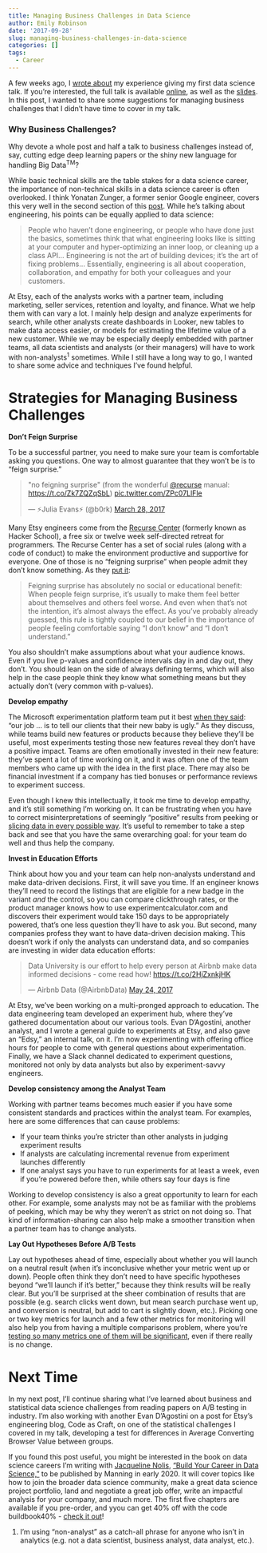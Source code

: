 ```yaml
---
title: Managing Business Challenges in Data Science
author: Emily Robinson
date: '2017-09-28'
slug: managing-business-challenges-in-data-science
categories: []
tags: 
  - Career
---
```


A few weeks ago, I [wrote about](https://hookedondata.org/Giving-Your-First-Data-Science-Talk/) my experience giving my first data science talk. If you're interested, the full talk is available [online](https://www.youtube.com/watch?v=SF-ryGgLOgQ), as well as the [slides](https://github.com/robinsones/AB-Testing-Slides). In this post, I wanted to share some suggestions for managing business challenges that I didn't have time to cover in my talk.

### Why Business Challenges? 

Why devote a whole post and half a talk to business challenges instead of, say, cutting edge deep learning papers or the shiny new language for handling Big Data<sup>TM</sup>?

While basic technical skills are the table stakes for a data science career, the importance of non-technical skills in a data science career is often overlooked. I think Yonatan Zunger, a former senior Google engineer, covers this very well in the second section of this [post]( https://medium.com/@yonatanzunger/so-about-this-googlers-manifesto-1e3773ed1788). While he's talking about engineering, his points can be equally applied to data science: 
  
> People who haven’t done engineering, or people who have done just the basics, sometimes think that what engineering looks like is sitting at your computer and hyper-optimizing an inner loop, or cleaning up a class API... Engineering is not the art of building devices; it’s the art of fixing problems... Essentially, engineering is all about cooperation, collaboration, and empathy for both your colleagues and your customers.

At Etsy, each of the analysts works with a partner team, including marketing, seller services, retention and loyalty, and finance. What we help them with can vary a lot. I mainly help design and analyze experiments for search, while other analysts create dashboards in Looker, new tables to make data access easier, or models for estimating the lifetime value of a new customer. While we may be especially deeply embedded with partner teams, all data scientists and analysts (or their managers) will have to work with non-analysts<sup>1</sup> sometimes. While I still have a long way to go, I wanted to share some advice and techniques I've found helpful.

Strategies for Managing Business Challenges
======

**Don't Feign Surprise**

To be a successful partner, you need to make sure your team is comfortable asking you questions. One way to almost guarantee that they won't be is to "feign surprise." 

<blockquote class="twitter-tweet" data-lang="en"><p lang="en" dir="ltr">&quot;no feigning surprise&quot; (from the wonderful <a href="https://twitter.com/recurse">@recurse</a> manual: <a href="https://t.co/Zk7ZQZqSbL">https://t.co/Zk7ZQZqSbL</a>) <a href="https://t.co/ZPc07LlFle">pic.twitter.com/ZPc07LlFle</a></p>&mdash; ⚡Julia Evans⚡ (@b0rk) <a href="https://twitter.com/b0rk/status/846864384731365376">March 28, 2017</a></blockquote>
<script async src="//platform.twitter.com/widgets.js" charset="utf-8"></script>

Many Etsy engineers come from the [Recurse Center](https://www.recurse.com) (formerly known as Hacker School), a free six or twelve week self-directed retreat for programmers. The Recurse Center has a set of social rules (along with a code of conduct) to make the environment productive and supportive for everyone. One of those is no “feigning surprise” when people admit they don’t know something. As they [put it](https://www.recurse.com/manual#sub-sec-social-rules): 

> Feigning surprise has absolutely no social or educational benefit: When people feign surprise, it's usually to make them feel better about themselves and others feel worse. And even when that's not the intention, it's almost always the effect. As you've probably already guessed, this rule is tightly coupled to our belief in the importance of people feeling comfortable saying "I don't know" and "I don't understand."
 
You also shouldn't make assumptions about what your audience knows. Even if you live p-values and confidence intervals day in and day out, they don’t. You should lean on the side of always defining terms, which will also help in the case people think they know what something means but they actually don’t (very common with p-values).

**Develop empathy**

The Microsoft experimentation platform team put it best [when they said](http://notes.stephenholiday.com/Five-Puzzling-Outcomes.pdf): "our job ... is to tell our clients that their new baby is ugly." As they discuss, while teams build new features or products because they believe they'll be useful, most experiments testing those new features reveal they don't have a positive impact. Teams are often emotionally invested in their new feature: they've spent a lot of time working on it, and it was often one of the team members who came up with the idea in the first place. There may also be financial investment if a company has tied bonuses or performance reviews to experiment success. 

Even though I knew this intellectually, it took me time to develop empathy, and it's still something I'm working on. It can be frustrating when you have to correct misinterpretations of seemingly "positive" results from peeking or [slicing data in every possible way](http://www.slate.com/articles/health_and_science/science/2013/07/statistics_and_psychology_multiple_comparisons_give_spurious_results.html). It's useful to remember to take a step back and see that you have the same overarching goal: for your team do well and thus help the company. 

**Invest in Education Efforts**

Think about how you and your team can help non-analysts understand and make data-driven decisions. First, it will save you time. If an engineer knows they'll need to record the listings that are eligible for a new badge in the variant *and* the control, so you can compare clickthrough rates, or the product manager knows how to use experimentcalculator.com and discovers their experiment would take 150 days to be appropriately powered, that's one less question they'll have to ask you. But second, many companies profess they want to have data-driven decision making. This doesn't work if only the analysts can understand data, and so companies are investing in wider data education efforts: 

<blockquote class="twitter-tweet" data-lang="en"><p lang="en" dir="ltr">Data University is our effort to help every person at Airbnb make data informed decisions - come read how!  <a href="https://t.co/2HjZxnkjHK">https://t.co/2HjZxnkjHK</a></p>&mdash; Airbnb Data (@AirbnbData) <a href="https://twitter.com/AirbnbData/status/867514655060615168?ref_src=twsrc%5Etfw">May 24, 2017</a></blockquote>
<script async src="//platform.twitter.com/widgets.js" charset="utf-8"></script>

At Etsy, we’ve been working on a multi-pronged approach to education. The data engineering team developed an experiment hub, where they’ve gathered documentation about our various tools. Evan D'Agostini, another analyst, and I wrote a general guide to experiments at Etsy, and also gave an “Edsy,” an internal talk, on it. I’m now experimenting with offering office hours for people to come with general questions about experimentation. Finally, we have a Slack channel dedicated to experiment questions, monitored not only by data analysts but also by experiment-savvy engineers.

**Develop consistency among the Analyst Team**

Working with partner teams becomes much easier if you have some consistent standards and practices within the analyst team. For examples, here are some differences that can cause problems: 

- If your team thinks you're stricter than other analysts in judging experiment results 
- If analysts are calculating incremental revenue from experiment launches differently 
- If one analyst says you have to run experiments for at least a week, even if you're powered before then, while others say four days is fine

Working to develop consistency is also a great opportunity to learn for each other. For example, some analysts may not be as familiar with the problems of peeking, which may be why they weren't as strict on not doing so. That kind of information-sharing can also help make a smoother transition when a partner team has to change analysts. 

**Lay Out Hypotheses Before A/B Tests**

Lay out hypotheses ahead of time, especially about whether you will launch on a neutral result (when it's inconclusive whether your metric went up or down). People often think they don't need to have specific hypotheses beyond "we'll launch if it's better," because they think results will be really clear. But you’ll be surprised at the sheer combination of results that are possible (e.g. search clicks went down, but mean search purchase went up, and conversion is neutral, but add to cart is slightly down, etc.). Picking one or two key metrics for launch and a few other metrics for monitoring will also help you from having a multiple comparisons problem, where you're [testing so many metrics one of them will be significant](https://en.wikipedia.org/wiki/Multiple_comparisons_problem), even if there really is no change. 

Next Time
======

In my next post, I'll continue sharing what I've learned about business and statistical data science challenges from reading papers on A/B testing in industry. I’m also working with another Evan D’Agostini on a post for Etsy’s engineering blog, Code as Craft, on one of the statistical challenges I covered in my talk, developing a test for differences in Average Converting Browser Value between groups. 

If you found this post useful, you might be interested in the book on data science careers I'm writing with [Jacqueline Nolis](jnolis.com), ["Build Your Career in Data Science,"](https://www.manning.com/books/build-your-career-in-data-science?a_aid=buildcareer&a_bid=76784b6a) to be published by Manning in early 2020. It will cover topics like how to join the broader data science community, make a great data science project portfolio, land and negotiate a great job offer, write an impactful analysis for your company, and much more. The first five chapters are available if you pre-order, and yyou can get 40% off with the code buildbook40% - [check it out](https://www.manning.com/books/build-your-career-in-data-science?a_aid=buildcareer&a_bid=76784b6a)!

1. I'm using "non-analyst" as a catch-all phrase for anyone who isn't in analytics (e.g. not a data scientist, business analyst, data analyst, etc.). 

